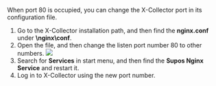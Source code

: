 When port 80 is occupied, you can change the X-Collector port in its configuration file.
1. Go to the X-Collector installation path, and then find the **nginx.conf** under **\nginx\conf**.
2. Open the file, and then change the listen port number 80 to other numbers.
![](https://wordpressfreezonex.oss-cn-hangzhou.aliyuncs.com/supCollector/10.png)
3. Search for **Services** in start menu, and then find the **Supos Nginx Service** and restart it.
4. Log in to X-Collector using the new port number.